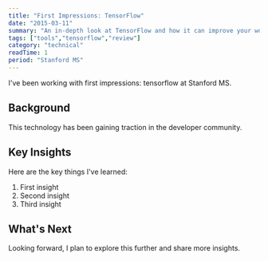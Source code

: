 ```yaml
---
title: "First Impressions: TensorFlow"
date: "2015-03-11"
summary: "An in-depth look at TensorFlow and how it can improve your workflow."
tags: ["tools","tensorflow","review"]
category: "technical"
readTime: 1
period: "Stanford MS"
---
```


I've been working with first impressions: tensorflow at Stanford MS.

## Background

This technology has been gaining traction in the developer community.

## Key Insights

Here are the key things I've learned:

1. First insight
2. Second insight
3. Third insight

## What's Next

Looking forward, I plan to explore this further and share more insights.

